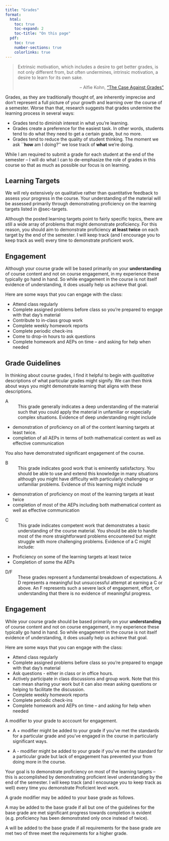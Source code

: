 ```yaml
---
title: "Grades"
format:
  html: 
    toc: true
    toc-expand: 2
    toc-title: "On this page"
  pdf:
    toc: true
    number-sections: true
    colorlinks: true
---
```


> Extrinsic motivation, which includes a desire to get better grades, is not only different from, but often undermines, intrinsic motivation, a desire to learn for its own sake.
>
> ::: {style="text-align: right"}
> -- Alfie Kohn, ["The Case Against Grades"](https://www.alfiekohn.org/article/case-grades/)
> :::

Grades, as they are traditionally thought of, are inherently imprecise and don't represent a full picture of your growth and learning over the course of a semester. Worse than that, research suggests that grades undermine the learning process in several ways:

-   Grades tend to diminish interest in what you're learning.
-   Grades create a preference for the easiest task. In other words, students tend to do what they need to get a certain grade, but no more.
-   Grades tend to reduce the quality of student thinking. The moment we ask \`\`**how** am I doing?'' we lose track of **what** we're doing.

While I am required to submit a grade for each student at the end of the semester -- I will do what I can to de-emphasize the role of grades in this course so that as much as possible our focus is on learning. 

## Learning Targets

We will rely extensively on qualitative rather than quantitative feedback to assess your progress in the course.  Your understanding of the material will be assessed primarily through demonstrating proficiency on the learning targets listed in @sec-targets.

Although the posted learning targets point to fairly specific topics, there are still a wide array of problems that might demonstrate proficiency.  For this reason, you should aim to demonstrate proficiency **at least twice** on each target by the end of the semester.  I will keep track (and I encourage you to keep track as well) every time to demonstrate proficient work.

## Engagement

Although your course grade will be based primarily on your **understanding** of course content and not on course engagement, in my experience these typically go hand in hand. So while engagement in the course is not itself evidence of understanding, it does usually help us achieve that goal.

Here are some ways that you can engage with the class:

-   Attend class regularly
-   Complete assigned problems before class so you're prepared to engage with that day's material
-   Contribute to in-class group work
-   Complete weekly homework reports
-   Complete periodic check-ins
-   Come to drop-in hours to ask questions
-   Complete homework and AEPs on time -- and asking for help when needed

## Grade Guidelines

In thinking about course grades, I find it helpful to begin with *qualitative* descriptions of what particular grades might signify.  We can then think about ways you might demonstrate learning that aligns with these descriptions.

:::callout
A
:   This grade generally indicates a deep understanding of the material such that you could apply the material in unfamiliar or especially complex situations. Evidence of deep understanding might include

- demonstration of proficiency on all of the content learning targets at least twice.
- completion of all AEPs in terms of both mathematical content as well as effective communication

You also have demonstrated significant engagement of the course.
:::

:::callout
B
:   This grade indicates good work that is eminently satisfactory. You should be able to use and extend this knowledge in many situations although you might have difficulty with particularly challenging or unfamiliar problems. Evidence of this learning might include

- demonstration of proficiency on most of the learning targets at least twice
- completion of most of the AEPs including both mathematical content as well as effective communication
:::

:::callout
C
:   This grade indicates competent work that demonstrates a basic understanding of the course material. You should be able to handle most of the more straightforward problems encountered but might struggle with more challenging problems. Evidence of a C might include:

- Proficiency on some of the learning targets at least twice
- Completion of some the AEPs
:::


:::callout

D/F
:   These grades represent a fundamental breakdown of expectations. A D represents a meaningful but unsuccessful attempt at earning a C or above. An F represents such a severe lack of engagement, effort, or understanding that there is no evidence of meaningful progress.
:::


## Engagement

While your course grade should be based primarily on your **understanding** of course content and not on course engagement, in my experience these typically go hand in hand. So while engagement in the course is not itself evidence of understanding, it does usually help us achieve that goal.

Here are some ways that you can engage with the class:

-   Attend class regularly
-   Complete assigned problems before class so you're prepared to engage with that day's material
-   Ask questions - either in class or in office hours.
-   Actively participate in class discussions and group work. Note that this can mean sharing your work but it can also mean asking questions or helping to facilitate the discussion.
-   Complete weekly homework reports
-   Complete periodic check-ins
-   Complete homework and AEPs on time -- and asking for help when needed


A modifier to your grade to acccount for engagement.

-   A + modifier might be added to your grade if you've met the standards for a particular grade and you've engaged in the course in particularly significant ways.

-   A - modifier might be added to your grade if you've met the standard for a particular grade but lack of engagement has prevented your from doing more in the course. 



Your goal is to demonstrate proficiency on most of the learning targets -- this is accomplished by demonstrating proficient level understanding \textbf{at least twice} by the end of the semester. I will keep track (and I encourage you to keep track as well) every time you demonstrate Proficient level work.

\begin{description}[topsep=0in]
\item [A] This grade indicates a deep understanding of the material and an ability to apply the material to  unfamiliar situations.  Evidence of an A might include:
\begin{itemize}[itemsep=0in, topsep=0in]
\item Demonstration of proficiency on all of the content learning targets.
\item Demonstration of significant understanding on all of the AEPs.
\item Demonstration of effective mathematical communication on all of the AEPs.
\end{itemize}

\item [B] This grade indicates good work that is eminently satisfactory.  You should be able to use and extend this knowledge in many situations.  Evidence of a B might include:
\begin{itemize}[itemsep=0in, topsep=0in]
\item Demonstration of proficiency on most of the learning targets. 
\item Demonstration of a satisfactory understanding on most of the AEPs.
\item Demonstration of effective mathematical communication on most of the AEPs.
\end{itemize}

\item [C] This grade indicates competent work that  
demonstrates an acceptable level of knowledge relevant to the course.   
You should be able to continue learning in this field of study.  Evidence of a C might include:
\begin{itemize}[itemsep=0in, topsep=0in]
\item Demonstration of proficiency on at least half of the content learning targets.
\item Demonstration of satisfactory understanding on some of the AEPs.
\item Demonstration of effective mathematical communication on some of the AEPs.
\end{itemize}

\item [D/F] A grade of D represents meaningful but unsuccessful attempt at earning a C or above.  This is minimally acceptable work.  You would likely struggle to continue study in this field.  An F represents a lack of engagement, effort, or understanding such that there is no evidence of meaningful progress.

\end{description}

\subsection*{Partial Grades}

A grade modifier may be added to your base grade as follows.

A \textbf{minus} may be added to the base grade if all but one of the guidelines for the base grade are met \textbf{and} significant progress towards completion is evident (e.g. proficiency has been demonstrated only once instead of twice).

A \textbf{plus} will be added to the base grade if all requirements for the base grade are met \textbf{and} two of three meet the requirements for a higher grade.
